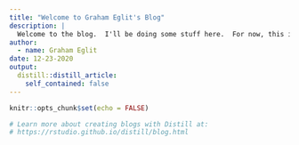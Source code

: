 ```yaml
---
title: "Welcome to Graham Eglit's Blog"
description: |
  Welcome to the blog.  I'll be doing some stuff here.  For now, this is just a trial post
author:
  - name: Graham Eglit
date: 12-23-2020
output:
  distill::distill_article:
    self_contained: false
---
```


```r
knitr::opts_chunk$set(echo = FALSE)

# Learn more about creating blogs with Distill at:
# https://rstudio.github.io/distill/blog.html

```



